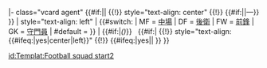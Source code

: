 <noinclude>{{Football squad start2}}</noinclude>
|- class="vcard agent"
{{#if:{{{nonumber|}}}||
{{!}} style="text-align: center" {{!}} {{#if:{{{no|}}}|{{{no}}}|&mdash;}}
}}
| style="text-align: left" | {{#switch:{{{pos|}}}
| MF       = [[中場]]
| DF       = [[後衛 (足球)|後衛]]
| FW       = [[前鋒 (足球)|前鋒]]
| GK       = [[守門員 (足球)|守門員]]
| #default = {{{pos}}}
}}
| <span class="fn">{{{name}}}</span>{{{ref|}}} {{#if:{{{other| }}}|''({{{other}}})''}}&nbsp;&nbsp;&nbsp;{{#if:{{{nat|}}}|<nowiki></nowiki>
{{!}} style="text-align: {{#ifeq:{{{icononly|}}}|yes|center|left}}" {{!}} {{#ifeq:{{{icononly|}}}|yes|{{flagicon|{{{nat}}}|variant={{{natvar|}}} }}|{{flagcountry|{{{nat}}}|variant={{{natvar|}}} }} }} }}<noinclude>
{{Football squad end2}}
{{Documentation}}
</noinclude>

[[id:Templat:Football squad start2]]